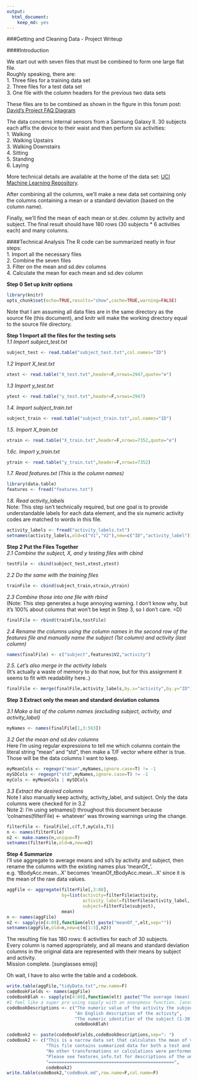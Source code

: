 ```yaml
---
output:
  html_document:
    keep_md: yes
---
```


###Getting and Cleaning Data - Project Writeup

####Introduction

We start out with seven files that must be combined to form one large flat file.  
Roughly speaking, there are:  
1. Three files for a training data set  
2. Three files for a test data set  
3. One file with the column headers for the previous two data sets  

These files are to be combined as shown in the figure in this forum post:
<a href="https://class.coursera.org/getdata-009/forum/thread?thread_id=58#comment-369">David's Project FAQ Diagram</a>

The data concerns internal sensors from a Samsung Galaxy II. 30 subjects each affix the device to their waist and then perform six activities:  
1. Walking  
2. Walking Upstairs  
3. Walking Downstairs  
4. Sitting  
5. Standing  
6. Laying  

More technical details are available at the home of the data set: <a href="http://archive.ics.uci.edu/ml/datasets/Human+Activity+Recognition+Using+Smartphones">UCI Machine Learning Repository</a>.  

After combining all the columns, we'll make a new data set containing only the columns containing a mean or a standard deviation (based on the column name).

Finally, we'll find the mean of each mean or st.dev. column by activity and subject. The final result should have 180 rows (30 subjects * 6 activities each) and many columns.


####Technical Analysis
The R code can be summarized neatly in four steps:  
1. Import all the necessary files  
2. Combine the seven files  
3. Filter on the mean and sd.dev columns  
4. Calculate the mean for each mean and sd.dev column

**Step 0 Set up knitr options**
```r
library(knitr)
opts_chunk$set(echo=TRUE,results="show",cache=TRUE,warning=FALSE)
```
Note that I am assuming all data files are in the same directory as the source file (this document), and knitr will make the working directory equal to the source file directory.

**Step 1 Import all the files for the testing sets**  
*1.1 Import subject_test.txt*  
```r
subject_test <- read.table("subject_test.txt",col.names="ID")
```
*1.2 Import X_test.txt*  
```r
xtest <- read.table("X_test.txt",header=F,nrows=2947,quote="e")
```
*1.3 Import y_test.txt*  
```r
ytest <- read.table("y_test.txt",header=F,nrows=2947)
```
*1.4. Import subject_train.txt*  
```r
subject_train <- read.table("subject_train.txt",col.names="ID")
```
*1.5. Import X_train.txt*  
```r
xtrain <- read.table("X_train.txt",header=F,nrows=7352,quote="e")
```
*1.6c. Import y_train.txt*  
```r
ytrain <- read.table("y_train.txt",header=F,nrows=7352)
```
*1.7. Read features.txt (This is the column names)*  
```r
library(data.table)
features <- fread("features.txt")
```

*1.8. Read activity_labels*  
Note: This step isn't technically required, but one goal is to provide understandable labels for each data element, and the six numeric activity codes are matched to words in this file.  
```r
activity_labels <- fread("activity_labels.txt")
setnames(activity_labels,old=c("V1","V2"),new=c("ID","activity_label"))
```

**Step 2 Put the Files Together**  
*2.1 Combine the subject, X, and y testing files with cbind*
```r
testFile <- cbind(subject_test,xtest,ytest)
```
*2.2 Do the same with the training files*
```r
trainFile <- cbind(subject_train,xtrain,ytrain)
```
*2.3 Combine those into one file with rbind*  
(Note: This step generates a huge annoying warning. I don't know why, but it's 100% about columns that won't be kept in Step 3, so I don't care. =D)  
```r
finalFile <- rbind(trainFile,testFile)
```
*2.4 Rename the columns using the column names in the second row of the features file and manually name the subject (1st column) and activity (last column)*  
```r
names(finalFile) <- c("subject",features$V2,"activity")
```
*2.5. Let's also merge in the activity labels*  
(It's actually a waste of memory to do that now, but for this assignment it seems to fit with readability here..)  
```r
finalFile <- merge(finalFile,activity_labels,by.x="activity",by.y="ID")
```


**Step 3 Extract only the mean and standard deviation columns**  

*3.1 Make a list of the column names (excluding subject, activity, and activity_label)*
```r
myNames <- names(finalFile[1,3:563])
```
*3.2 Get the mean and sd.dev columns*  
Here I'm using regular expressions to tell me which columns contain the literal string "mean" and "std", then make a T/F vector where either is true. Those will be the data columns I want to keep.  
```r
myMeanCols <- regexpr("mean",myNames,ignore.case=T) != -1
mySDCols <- regexpr("std",myNames,ignore.case=T) != -1
myCols <- myMeanCols | mySDCols
```

*3.3 Extract the desired columns*  
Note I also manually keep activity, activity_label, and subject. Only the data columns were checked for in 3.2  
Note 2: I'm using setnames() throughout this document because 'colnames(filterFile) <- whatever' was throwing warnings uring the change.  
```r
filterFile <- finalFile[,c(T,T,myCols,T)]
n <- names(filterFile)
n2 <- make.names(n,unique=T)
setnames(filterFile,old=n,new=n2)
```
**Step 4 Summarize**  
I'll use aggregate to average means and sd's by activity and subject, then rename the columns with the existing names plus 'meanOf_'.  
e.g. 'tBodyAcc.mean...X' becomes 'meanOf_tBodyAcc.mean...X' since it is the mean of the raw data values.  
```r
aggFile <- aggregate(filterFile[,3:88],
                     by=list(activity=filterFile$activity,
                             activity_label=filterFile$activity_label,
                             subject=filterFile$subject),
                     mean)
n <- names(aggFile)
n2 <- sapply(n[4:89],function(elt) paste("meanOf_",elt,sep=""))
setnames(aggFile,old=n,new=c(n[1:3],n2))
```
The resulting file has 180 rows: 6 activities for each of 30 subjects.  
Every column is named appropriately, and all means and standard deviation columns in the original data are represented with their means by subject and activity.  
Mission complete. [sunglasses emoji]  


Oh wait, I have to also write the table and a codebook.
```r
write.table(aggFile,"tidyData.txt",row.name=F)
codeBookFields <- names(aggFile)
codeBookBlah <- sapply(n[4:89],function(elt) paste("The average (mean) of the data field",elt,"for the subject and activity."))
#I feel like a super pro using sapply with an anonymous function. [another sunglasses emoji]
codeBookDescriptions <- c("The numeric value of the activity the subject performed while engaging in the activity",
                          "An English description of the activity",
                          "The numeric identifier of the subject (1-30)",
                          codeBookBlah)

codeBook2 <- paste(codeBookFields,codeBookDescriptions,sep=": ")
codeBook2 <- c("This is a narrow data set that calculates the mean of various variables from a Samsung Galaxy II.",
               "This file contains summarized data for both a test and train data set.",
               "No other transformations or calculations were performed",
               "Please see features_info.txt for descriptions of the underlying data.",
               "================================================",
               codeBook2)
write.table(codeBook2,"codeBook.md",row.name=F,col.name=F)

```